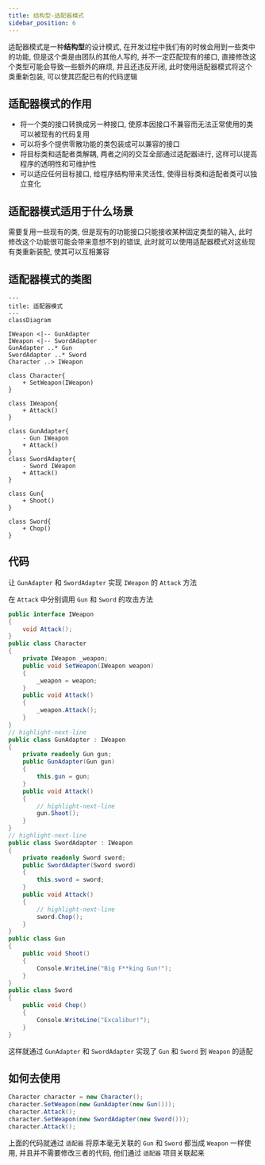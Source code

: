```yaml
---
title: 结构型-适配器模式
sidebar_position: 6
---
```


适配器模式是一种**结构型**的设计模式, 在开发过程中我们有的时候会用到一些类中的功能, 但是这个类是由团队的其他人写的, 并不一定匹配现有的接口, 直接修改这个类型可能会导致一些额外的麻烦, 并且还违反开闭, 此时使用适配器模式将这个类重新包装, 可以使其匹配已有的代码逻辑

## 适配器模式的作用

* 将一个类的接口转换成另一种接口, 使原本因接口不兼容而无法正常使用的类可以被现有的代码复用
* 可以将多个提供零散功能的类包装成可以兼容的接口
* 将目标类和适配者类解耦, 两者之间的交互全部通过适配器进行, 这样可以提高程序的透明性和可维护性
* 可以适应任何目标接口, 给程序结构带来灵活性, 使得目标类和适配者类可以独立变化

## 适配器模式适用于什么场景

需要复用一些现有的类, 但是现有的功能接口只能接收某种固定类型的输入, 此时修改这个功能很可能会带来意想不到的错误, 此时就可以使用适配器模式对这些现有类重新装配, 使其可以互相兼容

## 适配器模式的类图

```mermaid
---
title: 适配器模式
---
classDiagram

IWeapon <|-- GunAdapter
IWeapon <|-- SwordAdapter
GunAdapter ..* Gun
SwordAdapter ..* Sword
Character ..> IWeapon

class Character{
    + SetWeapon(IWeapon)
}

class IWeapon{
    + Attack()
}

class GunAdapter{
    - Gun IWeapon
    + Attack()
}
class SwordAdapter{
    - Sword IWeapon
    + Attack()
}

class Gun{
    + Shoot()
}

class Sword{
    + Chop()
}

```

## 代码

让 `GunAdapter` 和 `SwordAdapter` 实现 `IWeapon` 的 `Attack` 方法

在 `Attack` 中分别调用 `Gun` 和 `Sword` 的攻击方法

```csharp
public interface IWeapon
{
    void Attack();
}
public class Character
{
    private IWeapon _weapon;
    public void SetWeapon(IWeapon weapon)
    {
        _weapon = weapon;
    }
    public void Attack()
    {
        _weapon.Attack();
    }
}
// highlight-next-line
public class GunAdapter : IWeapon
{
    private readonly Gun gun;
    public GunAdapter(Gun gun)
    {
        this.gun = gun;
    }
    public void Attack()
    {
        // highlight-next-line
        gun.Shoot();
    }
}
// highlight-next-line
public class SwordAdapter : IWeapon
{
    private readonly Sword sword;
    public SwordAdapter(Sword sword)
    {
        this.sword = sword;
    }
    public void Attack()
    {
        // highlight-next-line
        sword.Chop();
    }
}
public class Gun
{
    public void Shoot()
    {
        Console.WriteLine("Big F**king Gun!");
    }
}
public class Sword
{
    public void Chop()
    {
        Console.WriteLine("Excalibur!");
    }
}
```

这样就通过 `GunAdapter` 和 `SwordAdapter` 实现了 `Gun` 和 `Sword` 到 `Weapon` 的适配

## 如何去使用

```csharp
Character character = new Character();
character.SetWeapon(new GunAdapter(new Gun()));
character.Attack();
character.SetWeapon(new SwordAdapter(new Sword()));
character.Attack();
```

上面的代码就通过 `适配器` 将原本毫无关联的 `Gun` 和 `Sword` 都当成 `Weapon` 一样使用, 并且并不需要修改三者的代码, 他们通过 `适配器` 项目关联起来
